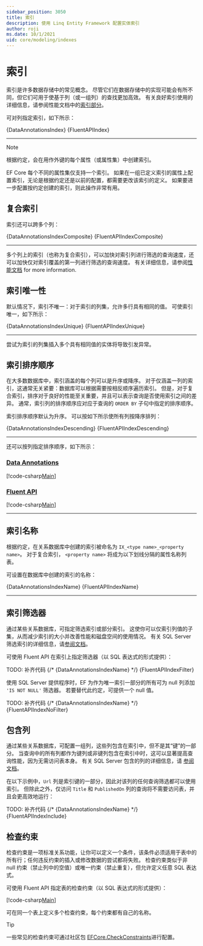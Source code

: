 ```yaml
---
sidebar_position: 3050
title: 索引
description: 使用 Linq Entity Framework 配置实体索引
author: roji
ms.date: 10/1/2021
uid: core/modeling/indexes
---
```











# 索引

索引是许多数据存储中的常见概念。 尽管它们在数据存储中的实现可能会有所不同，但它们可用于使基于列（或一组列）的查找更加高效。 有关良好索引使用的详细信息，请参阅性能文档中的[索引部分](zh-cn/docs/performance/efficient-querying#use-indexes-properly)。

可对列指定索引，如下所示：

<Tabs groupId="operating-code">
  <TabItem value="Annotations" label="数据注解">
    <CodeSnippets title="C#" language="csharp" fragment="Index" metastring='{1}' showLineNumbers>{DataAnnotationsIndex}</CodeSnippets>
  </TabItem>
  <TabItem
    value="Fluent"
    label="Fluent API"
  >
    <CodeSnippets title="C#" language="csharp" fragment="Index" metastring='{4}' showLineNumbers>{FluentAPIIndex}</CodeSnippets>
  </TabItem>
</Tabs>

***

> [!NOTE]

根据约定，会在用作外键的每个属性（或属性集）中创建索引。

EF Core 每个不同的属性集仅支持一个索引。 如果在一组已定义索引的属性上配置索引，无论是根据约定还是以前的配置，都需要更改该索引的定义。 如果要进一步配置按约定创建的索引，则此操作非常有用。

> 

## 复合索引

索引还可以跨多个列：

<Tabs groupId="operating-code">
  <TabItem value="Annotations" label="数据注解">
    <CodeSnippets title="C#" language="csharp" fragment="Composite" metastring='{1}' showLineNumbers>{DataAnnotationsIndexComposite}</CodeSnippets>
  </TabItem>
  <TabItem
    value="Fluent"
    label="Fluent API"
  >
    <CodeSnippets title="C#" language="csharp" fragment="Composite" metastring='{4}' showLineNumbers>{FluentAPIIndexComposite}</CodeSnippets>
  </TabItem>
</Tabs>


***

多个列上的索引（也称为复合索引），可以加快对索引列进行筛选的查询速度，还可以加快仅对索引覆盖的第一列进行筛选的查询速度。 有关详细信息，请参阅[性能文档](zh-cn/docs/performance/efficient-querying#use-indexes-properly) for more information.

## 索引唯一性

默认情况下，索引不唯一：对于索引的列集，允许多行具有相同的值。 可使索引唯一，如下所示：

<Tabs groupId="operating-code">
  <TabItem value="Annotations" label="数据注解">
    <CodeSnippets title="C#" language="csharp" fragment="IndexUnique" metastring='{1}' showLineNumbers>{DataAnnotationsIndexUnique}</CodeSnippets>
  </TabItem>
  <TabItem
    value="Fluent"
    label="Fluent API"
  >
    <CodeSnippets title="C#" language="csharp" fragment="IndexUnique" metastring='{5}' showLineNumbers>{FluentAPIIndexUnique}</CodeSnippets>
  </TabItem>
</Tabs>

***

尝试为索引的列集插入多个具有相同值的实体将导致引发异常。

## 索引排序顺序

在大多数数据库中，索引涵盖的每个列可以是升序或降序。 对于仅涵盖一列的索引，这通常无关紧要：数据库可以根据需要按相反顺序遍历索引。 但是，对于复合索引，排序对于良好的性能至关重要，并且可以表示查询是否使用索引之间的差异。 通常，索引列的排序顺序应对应于查询的 `ORDER BY` 子句中指定的排序顺序。

索引排序顺序默认为升序。 可以按如下所示使所有列按降序排列：

<Tabs groupId="operating-code">
  <TabItem value="Annotations" label="数据注解">
    <CodeSnippets title="C#" language="csharp" fragment="IndexDescending" metastring='{1}' showLineNumbers>{DataAnnotationsIndexDescending}</CodeSnippets>
  </TabItem>
  <TabItem
    value="Fluent"
    label="Fluent API"
  >
    <CodeSnippets title="C#" language="csharp" fragment="IndexDescending" metastring='{5}' showLineNumbers>{FluentAPIIndexDescending}</CodeSnippets>
  </TabItem>
</Tabs>

***

还可以按列指定排序顺序，如下所示：

### [Data Annotations](#tab/data-annotations)

[!code-csharp[Main](../../../samples/core/Modeling/IndexesAndConstraints/DataAnnotations/IndexDescendingAscending.cs?name=IndexDescendingAscending&highlight=1)]

### [Fluent API](#tab/fluent-api)

[!code-csharp[Main](../../../samples/core/Modeling/IndexesAndConstraints/FluentAPI/IndexDescendingAscending.cs?name=IndexDescendingAscending&highlight=5)]

***

## 索引名称

根据约定，在关系数据库中创建的索引被命名为 `IX_<type name>_<property name>`。 对于复合索引， `<property name>` 将成为以下划线分隔的属性名称列表。

可设置在数据库中创建的索引的名称：

<Tabs groupId="operating-code">
  <TabItem value="Annotations" label="数据注解">
    <CodeSnippets title="C#" language="csharp" fragment="IndexName" metastring='{1}' showLineNumbers>{DataAnnotationsIndexName}</CodeSnippets>
  </TabItem>
  <TabItem
    value="Fluent"
    label="Fluent API"
  >
    <CodeSnippets title="C#" language="csharp" fragment="IndexName" metastring='{5}' showLineNumbers>{FluentAPIIndexName}</CodeSnippets>
  </TabItem>
</Tabs>


***

## 索引筛选器


通过某些关系数据库，可指定筛选索引或部分索引。 这使你可以仅索引列值的子集，从而减少索引的大小并改善性能和磁盘空间的使用情况。 有关 SQL Server 筛选索引的详细信息，请[参阅文档](https://learn.microsoft.com/zh-cn/sql/relational-databases/indexes/create-filtered-indexes)。

可使用 Fluent API 在索引上指定筛选器（以 SQL 表达式的形式提供）：

<Tabs groupId="operating-code">
  <TabItem value="Annotations" label="数据注解">
    TODO: 补齐代码
    {/* <CodeSnippets title="C#" language="csharp" fragment="IndexName" metastring='{1}' showLineNumbers>{DataAnnotationsIndexName}</CodeSnippets> */}
  </TabItem>
  <TabItem
    value="Fluent"
    label="Fluent API"
  >
    <CodeSnippets title="C#" language="csharp" fragment="IndexFilter" metastring='{5}' showLineNumbers>{FluentAPIIndexFilter}</CodeSnippets>
  </TabItem>
</Tabs>


使用 SQL Server 提供程序时，EF 为作为唯一索引一部分的所有可为 null 列添加 `'IS NOT NULL'` 筛选器。 若要替代此约定，可提供一个 null 值。

<Tabs groupId="operating-code">
  <TabItem value="Annotations" label="数据注解">
    TODO: 补齐代码
    {/* <CodeSnippets title="C#" language="csharp" fragment="IndexName" metastring='{1}' showLineNumbers>{DataAnnotationsIndexName}</CodeSnippets> */}
  </TabItem>
  <TabItem
    value="Fluent"
    label="Fluent API"
  >
    <CodeSnippets title="C#" language="csharp" fragment="IndexNoFilter" metastring='{6}' showLineNumbers>{FluentAPIIndexNoFilter}</CodeSnippets>
  </TabItem>
</Tabs>


## 包含列

通过某些关系数据库，可配置一组列，这些列包含在索引中，但不是其“键”的一部分。 当查询中的所有列都作为键列或非键列包含在索引中时，这可以显著提高查询性能，因为无需访问表本身。 有关 SQL Server 包含的列的详细信息，请 [参阅文档](https://learn.microsoft.com/zh-cn/sql/relational-databases/indexes/create-indexes-with-included-columns)。

在以下示例中，`Url` 列是索引键的一部分，因此对该列的任何查询筛选都可以使用索引。 但除此之外，仅访问 `Title` 和 `PublishedOn` 列的查询将不需要访问表，并且会更高效地运行：

<Tabs groupId="operating-code">
  <TabItem value="Annotations" label="数据注解">
    TODO: 补齐代码
    {/* <CodeSnippets title="C#" language="csharp" fragment="IndexName" metastring='{1}' showLineNumbers>{DataAnnotationsIndexName}</CodeSnippets> */}
  </TabItem>
  <TabItem
    value="Fluent"
    label="Fluent API"
  >
    <CodeSnippets title="C#" language="csharp" fragment="IndexInclude" metastring='{5,6}' showLineNumbers>{FluentAPIIndexInclude}</CodeSnippets>
  </TabItem>
</Tabs>

## 检查约束

检查约束是一项标准关系功能，让你可以定义一个条件，该条件必须适用于表中的所有行；任何违反约束的插入或修改数据的尝试都将失败。 检查约束类似于非 null 约束（禁止列中的空值）或唯一约束（禁止重复），但允许定义任意 SQL 表达式。

可使用 Fluent API 指定表的检查约束（以 SQL 表达式的形式提供）：

[!code-csharp[Main](../../../samples/core/Modeling/IndexesAndConstraints/FluentAPI/CheckConstraint.cs?name=CheckConstraint&highlight=4)]

可在同一个表上定义多个检查约束，每个约束都有自己的名称。

> [!TIP]
一些常见的检查约束可通过社区包 [EFCore.CheckConstraints](https://github.com/efcore/EFCore.CheckConstraints)进行配置。
> 
